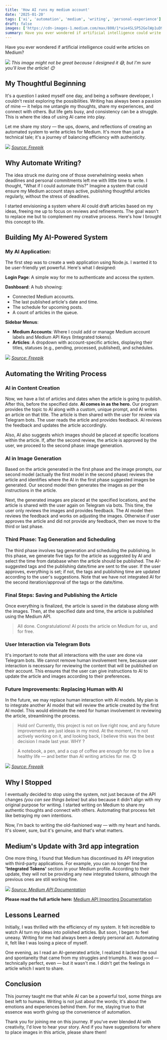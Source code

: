 ```yaml
---
title: 'How AI runs my medium account'
date: '2025-01-20'
tags: ['ai', 'automation', 'medium', 'writing', 'personal-experience']
draft: false
images: ['https://cdn-images-1.medium.com/max/800/1*aie4SLSP52GolWp1uD9Lbg.png']
summary: Have you ever wondered if artificial intelligence could write articles on Medium? This article shares my experience with creating an AI-powered system to automate article writing and publishing on Medium.
---
```


Have you ever wondered if artificial intelligence could write articles on Medium?

![](https://cdn-images-1.medium.com/max/800/1*aie4SLSP52GolWp1uD9Lbg.png)
_This image might not be great because I designed it 😅, but I'm sure you'll love the article! 😊_

## My Thoughtful Beginning

It's a question I asked myself one day, and being a software developer, I couldn't resist exploring the possibilities. Writing has always been a passion of mine — it helps me untangle my thoughts, share my experiences, and connect with others. But life gets busy, and consistency can be a struggle. This is where the idea of using AI came into play.

Let me share my story — the ups, downs, and reflections of creating an automated system to write articles for Medium. It's more than just a technical tale; it's a journey of balancing efficiency with authenticity.

![](https://cdn-images-1.medium.com/max/800/1*v5DroBzQdeEsLQTEvBYY7A.jpeg)
_[Source: Freepik](https://freepik.com/free-photo/people-carrying-burden-concept_36029275.htm)_

## Why Automate Writing?

The idea struck me during one of those overwhelming weeks when deadlines and personal commitments left me with little time to write. I thought, "What if I could automate this?" Imagine a system that could ensure my Medium account stays active, publishing thoughtful articles regularly, without the stress of deadlines.

I started envisioning a system where AI could draft articles based on my ideas, freeing me up to focus on reviews and refinements. The goal wasn't to replace me but to complement my creative process. Here's how I brought this concept to life.

<BlogNewsletterForm title="Want more AI and automation insights?" />

## Building My AI-Powered System

### My AI Application:

The first step was to create a web application using Node.js. I wanted it to be user-friendly yet powerful. Here's what I designed:

**Login Page**: A simple way for me to authenticate and access the system.

**Dashboard**: A hub showing:

- Connected Medium accounts.
- The last published article's date and time.
- The schedule for upcoming posts.
- A count of articles in the queue.

**Sidebar Menus**:

- **Medium Accounts**: Where I could add or manage Medium account labels and Medium API Keys (Integrated tokens).
- **Articles**: A dropdown with account-specific articles, displaying their titles, statuses (e.g., pending, processed, published), and schedules.

![](https://cdn-images-1.medium.com/max/800/1*P424PAlAyG629v-ckHU4JA.jpeg)
_[Source: Freepik](https://freepik.com/free-photo/top-view-desk-arrangement-with-person-writing_4950457.htm)_

## Automating the Writing Process

### AI in Content Creation

Now, we have a list of articles and dates when the article is going to publish. After this, before the specified date. **AI comes in as the hero.** Our program provides the topic to AI along with a custom, unique prompt, and AI writes an article on that title. The article is then shared with the user for review via Telegram bots. The user reads the article and provides feedback. AI reviews the feedback and updates the article accordingly.

Also, AI also suggests which images should be placed at specific locations within the article. If, after the second review, the article is approved by the user, we proceed to the second phase: image generation.

### AI in Image Generation

Based on the article generated in the first phase and the image prompts, our second model (actually the first model in the second phase) reviews the article and identifies where the AI in the first phase suggested images be generated. Our second model then generates the images as per the instructions in the article.

Next, the generated images are placed at the specified locations, and the article is shared with the user again on Telegram via bots. This time, the user only reviews the images and provides feedback. The AI model then reviews the feedback and works on adjusting the images. Otherwise if user approves the article and did not provide any feedback, then we move to the third or last phase.

### Third Phase: Tag Generation and Scheduling

The third phase involves tag generation and scheduling the publishing. In this phase, we generate five tags for the article as suggested by AI and select the time from database when the article should be published. The AI-suggested tags and the publishing date/time are sent to the user. If the user approves, everything is set; if not, the tags and publishing time are updated according to the user's suggestions. Note that we have not integrated AI for the second iteration/approval of the tags or the date/time.

### Final Steps: Saving and Publishing the Article

Once everything is finalized, the article is saved in the database along with the images. Then, at the specified date and time, the article is published using the Medium API.

> All done. Congratulations! AI posts the article on Medium for us, and for free.

### User Interaction via Telegram Bots

It's important to note that all interactions with the user are done via Telegram bots. We cannot remove human involvement here, because user interaction is necessary for reviewing the content that will be published on their account. This ensures that the user can give instructions to AI to update the article and images according to their preferences.

### Future Improvements: Replacing Human with AI

In the future, we may replace human interaction with AI models. My plan is to integrate another AI model that will review the article created by the first AI model. This would eliminate the need for human involvement in reviewing the article, streamlining the process.

> Hold on! Currently, this project is not on live right now, and any future improvements are just ideas in my mind. At the moment, I'm not actively working on it, and looking back, I believe this was the best decision I made last year. WHY ?

> A notebook, a pen, and a cup of coffee are enough for me to live a healthy life — and better than AI writing articles for me. 😊

![](https://cdn-images-1.medium.com/max/800/1*YNfV6v_rtr71R2SGtIYUPQ.jpeg)
_[Source: Freepik](https://www.freepik.com/free-photo/coffee-relaxation-beverage-planning-data-digital-concept_2760906.htm)_

## Why I Stopped

I eventually decided to stop using the system, not just because of the API changes _(you can see things below)_ but also because it didn't align with my original purpose for writing. I started writing on Medium to share my authentic thoughts and connect with others. Automating that process felt like betraying my own intentions.

Now, I'm back to writing the old-fashioned way — with my heart and hands. It's slower, sure, but it's genuine, and that's what matters.

## Medium's Update with 3rd app integration

One more thing, I found that Medium has discontinued its API integration with third-party applications. For example, you can no longer find the **'Integrated Tokens'** section in your Medium profile. According to their update, they will not be providing any new integrated tokens, although the previous ones are still working fine.

![](https://cdn-images-1.medium.com/max/800/1*HAzc2q0z1bRxNrUuLXMHww.png)
_[Source: Medium API Documentation](https://help.medium.com/hc/en-us/articles/213480228-API-Importing)_

**Please read the full article here:**
[Medium API Importing Documentation](https://help.medium.com/hc/en-us/articles/213480228-API-Importing)

## Lessons Learned

Initially, I was thrilled with the efficiency of my system. It felt incredible to watch AI turn my ideas into polished articles. But soon, I began to feel uneasy. Writing for me had always been a deeply personal act. Automating it, felt like I was losing a piece of myself.

One evening, as I read an AI-generated article, I realized it lacked the soul and spontaneity that came from my struggles and triumphs. It was good — technically perfect, even — but it wasn't me. I didn't get the feelings in article which I want to share.

## Conclusion

This journey taught me that while AI can be a powerful tool, some things are best left to humans. Writing is not just about the words; it's about the emotions and experiences behind them. For me, staying true to that essence was worth giving up the convenience of automation.

Thank you for joining me on this journey. If you've ever blended AI with creativity, I'd love to hear your story. And if you have suggestions for where to place images in this article, please share them!
